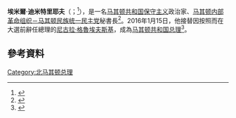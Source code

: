 
{{Infobox Officeholder
|name             = 埃米爾·迪米特里耶夫
|native_name      = Емил Димитриев
|native_name_lang = mk
|image            = Emil_Dimitriev_2016.jpg
|office           = [[马其顿共和国总理|马其顿共和国总理]]
|president        = [[格奥尔基·伊万诺夫|格奥尔基·伊万诺夫]]
|term_start       = 2016年1月15日
|term_end         = 2017年5月31日
|predecessor      = [[尼古拉·格魯埃夫斯基|尼古拉·格魯埃夫斯基]]
|successor        = [[佐蘭·薩耶夫|佐蘭·薩耶夫]]
|birth_name       = 
|birth_date       = {{Birth date and age|1979|3|19|mf=y}}
|birth_place      = {{YUG}}[[普羅比什蒂普|普羅比什蒂普]]（今{{MKD}}）
|death_date       = 
|death_place      = 
|spouse           = 
|party            = [[马其顿内部革命组织－马其顿民族统一民主党|马其顿内部革命组织－马其顿民族统一民主党]]
|nationality      = {{flag|Macedonia}}
|religion         = 
|alma_mater       = {{le|斯科普里聖西里爾與迪烏斯大學|Ss. Cyril and Methodius University of Skopje}}<br>{{le|貝爾格萊德哲學大學|University of Belgrade Faculty of Philosophy}}
}}

'''埃米爾·迪米特里耶夫'''（{{lang-mk|'''Емил Димитриев'''}}；{{bd|1979年|3月19日|||Dimitriev, Emil}}<ref>{{cite web | url=http://www.sobranie.mk/current-structure-2014-2018-ns_article-emil-dimitriev-2014-en.nspx | title=Emil Dimitriev | publisher=[[Assembly_of_the_Republic_of_Macedonia|Assembly of the Republic of Macedonia]] | accessdate=15 January 2016 | archive-date=2016-03-16 | archive-url=https://web.archive.org/web/20160316053312/http://sobranie.mk/current-structure-2014-2018-ns_article-emil-dimitriev-2014-en.nspx | dead-url=yes }}</ref>），是一名[[马其顿共和国|马其顿共和国]][[保守主义|保守主义]]政治家、[[马其顿内部革命组织－马其顿民族统一民主党|马其顿内部革命组织－马其顿民族统一民主党]]秘書長<ref>{{cite web | url=http://lokalno.mk/koj-e-noviot-premier-emil-dimitriev/ | title=Кој е новиот премиер Емил Димитриев | publisher=Lokalno.mk | date=15 January 2016 | accessdate=15 January 2016 | archive-date=2020-06-28 | archive-url=https://web.archive.org/web/20200628060208/https://lokalno.mk/koj-e-noviot-premier-emil-dimitriev/ | dead-url=no }}</ref>。2016年1月15日，他接替因按照{{le|帕金諾協議|Pržino Agreement}}而在大選前辭任總理的[[尼古拉·格魯埃夫斯基|尼古拉·格魯埃夫斯基]]，成為[[马其顿共和国总理|马其顿共和国总理]]<ref>{{cite web | url=http://news.yahoo.com/macedonian-pm-offers-resignation-early-elections-114906592.html | title=Macedonian PM offers resignation for early elections | publisher=[[Yahoo_News|Yahoo News]] | date=15 January 2016 | accessdate=15 January 2016 | archive-date=2016-01-30 | archive-url=https://web.archive.org/web/20160130091710/http://news.yahoo.com/macedonian-pm-offers-resignation-early-elections-114906592.html | dead-url=no }}</ref>。

==參考資料==
{{reflist}}

{{s-start}}
{{s-off}}
{{s-bef|before=[[尼古拉·格魯埃夫斯基|尼古拉·格魯埃夫斯基]]}}
{{s-ttl|title=[[马其顿共和国总理|马其顿共和国总理]]|years=2016年－2017年}}
{{s-aft|after=[[佐蘭·薩耶夫|佐蘭·薩耶夫]]}}
{{s-end}}

{{DEFAULTSORT:Dimitriev, Emil}}
[[Category:北马其顿总理|Category:北马其顿总理]]